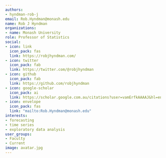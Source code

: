 ```yaml
---
authors:
- hyndman-rob-j
email: Rob.Hyndman@monash.edu
name: Rob J Hyndman
organizations:
- name: Monash University
role: Professor of Statistics
social:
- icon: link
  icon_pack: fas
  link: https://robjhyndman.com/
- icon: twitter
  icon_pack: fab
  link: https://twitter.com/@robjhyndman
- icon: github
  icon_pack: fab
  link: https://github.com/robjhyndman
- icon: google-scholar
  icon_pack: ai
  link: https://scholar.google.com.au/citations?user=vamErfkAAAAJ&hl=en
- icon: envelope
  icon_pack: fas
  link: "mailto:Rob.Hyndman@monash.edu"
interests:
- forecasting
- time series
- exploratory data analysis
user_groups:
- Faculty
- Current
image: avatar.jpg
---
```

